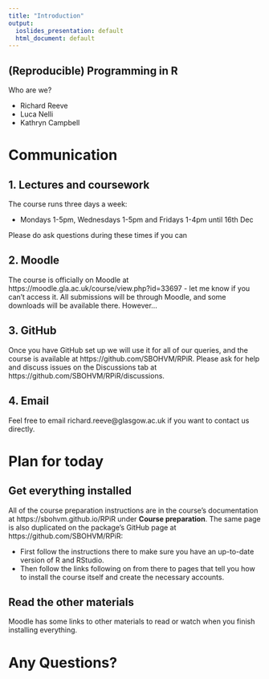 ```yaml
---
title: "Introduction"
output: 
  ioslides_presentation: default
  html_document: default
---
```


## (Reproducible) Programming in R

Who are we?

- Richard Reeve
- Luca Nelli
- Kathryn Campbell

# Communication

## 1. Lectures and coursework

The course runs three days a week:

 - Mondays 1-5pm, Wednesdays 1-5pm and Fridays 1-4pm until 16th Dec

Please do ask questions during these times if you can

## 2. Moodle

The course is officially on Moodle at https://moodle.gla.ac.uk/course/view.php?id=33697 -
let me know if you can't access it. All submissions will be through Moodle,
and some downloads will be available there. However...

## 3. GitHub

Once you have GitHub set up we will use it for all of our queries, and the
course is available at https://github.com/SBOHVM/RPiR. Please ask for help and
discuss issues on the Discussions tab at https://github.com/SBOHVM/RPiR/discussions.

## 4. Email

Feel free to email richard.reeve@glasgow.ac.uk if you want to contact us 
directly.

# Plan for today

## Get everything installed

All of the course preparation instructions are in the course's documentation at
https://sbohvm.github.io/RPiR under **Course preparation**. The same page is
also duplicated on the package's GitHub page at https://github.com/SBOHVM/RPiR:

- First follow the instructions there to make sure you have an up-to-date version
of R and RStudio.
- Then follow the links following on from there to pages that tell you how to
install the course itself and create the necessary accounts.

## Read the other materials

Moodle has some links to other materials to read or watch when you finish
installing everything.

# Any Questions?
